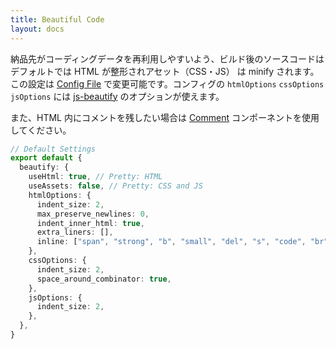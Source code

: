 ```yaml
---
title: Beautiful Code
layout: docs
---
```


納品先がコーディングデータを再利用しやすいよう、ビルド後のソースコードはデフォルトでは HTML が整形されアセット（CSS・JS） は minify されます。この設定は [Config File](/docs/config-file) で変更可能です。コンフィグの `htmlOptions` `cssOptions` `jsOptions` には [js-beautify](https://github.com/beautify-web/js-beautify) のオプションが使えます。

また、HTML 内にコメントを残したい場合は [Comment](/docs/comment) コンポーネントを使用してください。

```ts
// Default Settings
export default {
  beautify: {
    useHtml: true, // Pretty: HTML
    useAssets: false, // Pretty: CSS and JS
    htmlOptions: {
      indent_size: 2,
      max_preserve_newlines: 0,
      indent_inner_html: true,
      extra_liners: [],
      inline: ["span", "strong", "b", "small", "del", "s", "code", "br", "wbr"],
    },
    cssOptions: {
      indent_size: 2,
      space_around_combinator: true,
    },
    jsOptions: {
      indent_size: 2,
    },
  },
}
```
